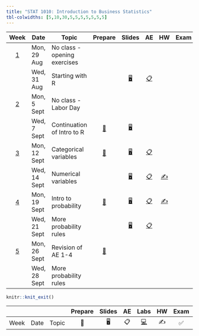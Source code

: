 ```yaml
---
title: "STAT 1010: Introduction to Business Statistics"
tbl-colwidths: [5,10,30,5,5,5,5,5,5,5]
---
```


::: column-screen-inset-right
|          Week           | Date         | Topic                        |                            Prepare                            |                                       Slides                                       |                                                           AE                                                            |                         HW                          | Exam | Project |     |
|:-----:|-------|----------------|:-----:|:-----:|:-----:|:-----:|:-----:|:-----:|:-----:|
| [1](/weeks/week-1.html) | Mon, 29 Aug  | No class - opening exercises |                                                               |                                                                                    |                                                                                                                         |                                                     |      |         |     |
|                         | Wed, 31 Aug  | Starting with R              |                                                               | [🖥️](/slides/01_introduction.html "Lecture slides"){aria-label="Lecture 1 slides"} |     [📋](/ae/ae-0-first_line_of_code.html "Application exercise"){aria-label="Application Exercise 0 instructions"}     |                                                     |      |         |     |
| [2](/weeks/week-2.html) | Mon, 5 Sept  | No class - Labor Day         |                                                               |                                                                                    |                                                                                                                         |                                                     |      |         |     |
|                         | Wed, 7 Sept  | Continuation of Intro to R   | [📖](/weeks/week-2.html#prepare){aria-label="Week 2 summary"} |     [🖥️](/slides/lect_02.html "Lecture slides"){aria-label="Lecture 1 slides"}     |                                                                                                                         |                                                     |      |         |     |
| [3](/weeks/week-3.html) | Mon, 12 Sept | Categorical variables        | [📖](/weeks/week-3.html#prepare){aria-label="Week 2 summary"} |     [🖥️](/slides/lect_03.html "Lecture slides"){aria-label="Lecture 1 slides"}     | [📋](/ae/ae-2-exploring-categorical-vars.html "Application exercise"){aria-label="Application Exercise 0 instructions"} |                                                     |      |         |     |
|                         | Wed, 14 Sept | Numerical variables          |                                                               |     [🖥️](/slides/lect_04.html "Lecture slides"){aria-label="Lecture 1 slides"}     |              [📋](/ae/ae-3.html "Application exercise"){aria-label="Application Exercise 0 instructions"}               | [✍️](/hw/hw-6.html){aria-label="HW 5 instructions"} |      |         |     |
| [4](/weeks/week-4.html) | Mon, 19 Sept | Intro to probability         | [📖](/weeks/week-4.html#prepare){aria-label="Week 2 summary"} |     [🖥️](/slides/lect_05.html "Lecture slides"){aria-label="Lecture 1 slides"}     |              [📋](/ae/ae-4.html "Application exercise"){aria-label="Application Exercise 0 instructions"}               | [✍️](/hw/hw-1.html){aria-label="HW 5 instructions"} |      |         |     |
|                         | Wed, 21 Sept | More probability rules       |                                                               |     [🖥️](/slides/lect_06.html "Lecture slides"){aria-label="Lecture 1 slides"}     |              [📋](/ae/ae-5.html "Application exercise"){aria-label="Application Exercise 0 instructions"}               |                                                     |      |         |     |
| [5](/weeks/week-5.html) | Mon, 26 Sept | Revision of AE 1-4           | [📖](/weeks/week-5.html#prepare){aria-label="Week 2 summary"} |                                                                                    |                                                                                                                         |                                                     |      |         |     |
|                         | Wed, 28 Sept | More probability rules       |                                                               |                                                                                    |                                                                                                                         |                                                     |      |         |     |
:::

```r
knitr::knit_exit()
```

|      |      |       | Prepare | Slides | AE  |                                                    Labs                                                    | HW  | Exam | Project |
|--------|--------|--------|:------:|:------:|:------:|:------:|:------:|:------:|:------:|
| Week | Date | Topic |   📖    |   🖥️   | 📋  | [💻](https://sakai.duke.edu/samigo-app/servlet/Login?id=6fa7ebf3-01af-42a6-91ba-3e813d3901221641094171786) | ✍️  |  ✅  |   📂    |

